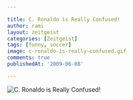 ```yaml
---

title: C. Ronaldo is Really Confused!
author: rami
layout: zeitgeist
categories: [Zeitgeist]
tags: [funny, soccer]
image: c-ronaldo-is-really-confused.gif
comments: true
publishedAt: '2009-06-08'

---
```



![C. Ronaldo is Really Confused!](/assets/images/content/zeitgeist/c-ronaldo-is-really-confused.gif)

